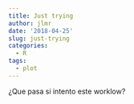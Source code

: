 ```yaml
---
title: Just trying
author: jlmr
date: '2018-04-25'
slug: just-trying
categories:
  - R
tags:
  - plot
---
```


 ¿Que pasa si intento este worklow?